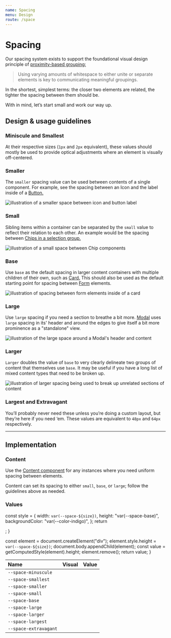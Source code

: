 ```yaml
---
name: Spacing
menu: Design
route: /space
---
```


# Spacing

Our spacing system exists to support the foundational visual design 
principle of [proximity-based grouping:](https://www.nngroup.com/articles/gestalt-proximity/) 

> Using varying amounts of whitespace to either unite or separate elements 
> is key to communicating meaningful groupings.

In the shortest, simplest terms: the closer two elements are related, 
the tighter the spacing between them should be. 

With in mind, let’s start small and work our way up.

## Design & usage guidelines

### Miniscule and Smallest

At their respective sizes (`1px` and `2px` equivalent), these values should mostly be 
used to provide optical adjustments where an element is visually off-centered.

### Smaller

The `smaller` spacing value can be used between contents of a single component. 
For example, see the spacing between an Icon and the label inside of a [Button.](/components/button#icons)

![illustration of a smaller space between icon and button label](https://user-images.githubusercontent.com/39704901/143141489-679fa61b-5497-4e81-bfe0-b5f463673e4b.png)

### Small

Sibling items within a container can be separated by the `small` value to reflect their relation 
to each other. An example would be the spacing between [Chips in a selection group.](/components/chips#single-select)

![illustration of a small space between Chip components](https://user-images.githubusercontent.com/39704901/143141613-193ceeb2-b393-44ab-a5e8-21d2f88c67c4.png)

### Base

Use `base` as the default spacing in larger content containers with multiple children of their own, 
such as [Card.](/components/card) This should also be used as the default starting point for spacing between
[Form](/components/form) elements.

![illustration of spacing between form elements inside of a card](https://user-images.githubusercontent.com/39704901/143141662-0f20eec4-8b27-44fe-96f5-1bf1c4d567aa.png)

### Large

Use `large` spacing if you need a section to breathe a bit more. [Modal](/components/modal) uses `large` 
spacing in its' header and around the edges to give itself a bit more prominence as a "standalone" view.

![illustration of the large space around a Modal's header and content](https://user-images.githubusercontent.com/39704901/143141691-159b1b4c-0b0a-4b61-97d2-15ad06526d69.png)

### Larger

`Larger` doubles the value of `base` to very clearly delineate two groups of content that themselves use `base`. 
It may be useful if you have a long list of mixed content types that need to be broken up.

![illustration of larger spacing being used to break up unrelated sections of content](https://user-images.githubusercontent.com/39704901/143141846-43606573-1383-4ad2-9d95-46611488cbae.png)

### Largest and Extravagant

You’ll probably never need these unless you’re doing a custom layout, but they’re here if you need ‘em.
These values are equivalent to `48px` and `64px` respectively.

---

## Implementation

### Content

Use the [Content component](/components/content) for any instances where you need uniform spacing between elements.

Content can set its spacing to either `small`, `base`, or `large`; follow the guidelines above as needed.

### Values

  const style = {
    width: `var(--space-${size})`,
    height: "var(--space-base)",
    backgroundColor: "var(--color-indigo)",
  };
  return <div style={style} />;
}

  const element = document.createElement("div");
  element.style.height = `var(--space-${size})`;
  document.body.appendChild(element);
  const value = getComputedStyle(element).height;
  element.remove();
  return value;
}

| Name                  | Visual                       | Value                       |
| :-------------------- | :--------------------------- | :-------------------------- |
| `--space-minuscule`   | <Example of="minuscule" />   | <Height of="minuscule" />   |
| `--space-smallest`    | <Example of="smallest" />    | <Height of="smallest" />    |
| `--space-smaller`     | <Example of="smaller" />     | <Height of="smaller" />     |
| `--space-small`       | <Example of="small" />       | <Height of="small" />       |
| `--space-base`        | <Example of="base" />        | <Height of="base" />        |
| `--space-large`       | <Example of="large" />       | <Height of="large" />       |
| `--space-larger`      | <Example of="larger" />      | <Height of="larger" />      |
| `--space-largest`     | <Example of="largest" />     | <Height of="largest" />     |
| `--space-extravagant` | <Example of="extravagant" /> | <Height of="extravagant" /> |
